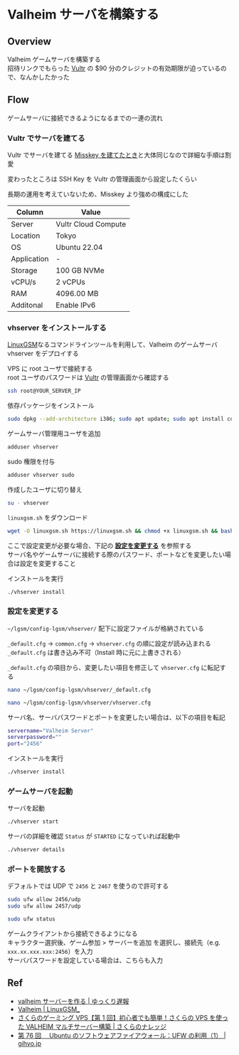 # Valheim サーバを構築する

## Overview

Valheim ゲームサーバを構築する<br/>
招待リンクでもらった [Vultr](https://www.vultr.com/) の $90 分のクレジットの有効期限が迫っているので、なんかしたかった

## Flow

ゲームサーバに接続できるようになるまでの一連の流れ

### Vultr でサーバを建てる

Vultr でサーバを建てる
[Misskey を建てたとき](/others/build-misskey-in-vultr)と大体同じなので詳細な手順は割愛

変わったところは SSH Key を Vultr の管理画面から設定したくらい

長期の運用を考えていないため、Misskey より強めの構成にした

| Column      | Value               |
| ----------- | ------------------- |
| Server      | Vultr Cloud Compute |
| Location    | Tokyo               |
| OS          | Ubuntu 22.04        |
| Application | -                   |
| Storage     | 100 GB NVMe         |
| vCPU/s      | 2 vCPUs             |
| RAM         | 4096.00 MB          |
| Additonal   | Enable IPv6         |

### vhserver をインストールする

[LinuxGSM](https://linuxgsm.com/servers/vhserver/)なるコマンドラインツールを利用して、Valheim のゲームサーバ vhserver をデプロイする

VPS に root ユーザで接続する<br/>
root ユーザのパスワードは [Vultr](https://my.vultr.com/) の管理画面から確認する

```bash
ssh root@YOUR_SERVER_IP
```

依存パッケージをインストール

```bash
sudo dpkg --add-architecture i386; sudo apt update; sudo apt install curl wget file tar bzip2 gzip unzip bsdmainutils python3 util-linux ca-certificates binutils bc jq tmux netcat lib32gcc-s1 lib32stdc++6 libsdl2-2.0-0:i386 steamcmd
```

ゲームサーバ管理用ユーザを追加

```bash
adduser vhserver
```

sudo 権限を付与

```bash
adduser vhserver sudo
```

作成したユーザに切り替え

```bash
su - vhserver
```

`linuxgsm.sh` をダウンロード

```bash
wget -O linuxgsm.sh https://linuxgsm.sh && chmod +x linuxgsm.sh && bash linuxgsm.sh vhserver
```

ここで設定変更が必要な場合、下記の **[設定を変更する](#設定を変更する)** を参照する<br/>
サーバ名やゲームサーバに接続する際のパスワード、ポートなどを変更したい場合は設定を変更すること

インストールを実行

```bash
./vhserver install
```

### 設定を変更する

`~/lgsm/config-lgsm/vhserver/` 配下に設定ファイルが格納されている

`_default.cfg` → `common.cfg` → `vhserver.cfg` の順に設定が読み込まれる<br/>
`_default.cfg` は書き込み不可（Install 時に元に上書きされる）

`_default.cfg` の項目から、変更したい項目を修正して `vhserver.cfg` に転記する

```bash
nano ~/lgsm/config-lgsm/vhserver/_default.cfg
```

```bash
nano ~/lgsm/config-lgsm/vhserver/vhserver.cfg
```

サーバ名、サーバパスワードとポートを変更したい場合は、以下の項目を転記

```bash filename="vhserver.cfg"
servername="Valheim Server"
serverpassword=""
port="2456"
```

インストールを実行

```bash
./vhserver install
```

### ゲームサーバを起動

サーバを起動

```bash
./vhserver start
```

サーバの詳細を確認
`Status` が `STARTED` になっていれば起動中

```bash
./vhserver details
```

### ポートを開放する

デフォルトでは UDP で `2456` と `2467` を使うので許可する

```bash
sudo ufw allow 2456/udp
sudo ufw allow 2457/udp
```

```bash
sudo ufw status
```

ゲームクライアントから接続できるようになる<br/>
キャラクター選択後、ゲーム参加 > サーバーを追加 を選択し、接続先（e.g. `xxx.xx.xxx.xxx:2456`）を入力<br/>
サーバパスワードを設定している場合は、こちらも入力

## Ref

- [valheim サーバーを作る | ゆっくり遅報](https://www.yukkuriikouze.com/2021/02/23/4141/)
- [Valheim | LinuxGSM\_](https://linuxgsm.com/servers/vhserver/)
- [さくらのゲーミング VPS【第 1 回】初心者でも簡単！さくらの VPS を使った VALHEIM マルチサーバー構築 | さくらのナレッジ](https://knowledge.sakura.ad.jp/28440/)
- [第 76 回　 Ubuntu のソフトウェアファイアウォール：UFW の利用（1） | gihyo.jp](https://gihyo.jp/admin/serial/01/ubuntu-recipe/0076#sec2_h2)

